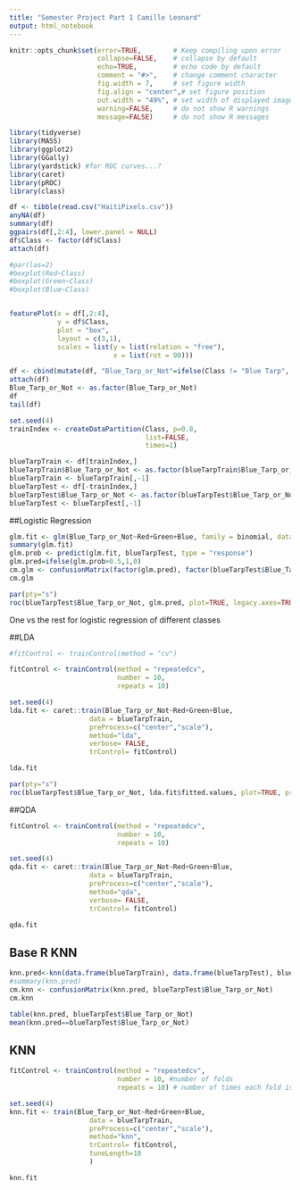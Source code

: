 ```yaml
---
title: "Semester Project Part 1 Camille Leonard"
output: html_notebook
---
```



```r
knitr::opts_chunk$set(error=TRUE,        # Keep compiling upon error
                      collapse=FALSE,    # collapse by default
                      echo=TRUE,         # echo code by default
                      comment = "#>",    # change comment character
                      fig.width = 7,     # set figure width
                      fig.align = "center",# set figure position
                      out.width = "49%", # set width of displayed images
                      warning=FALSE,     # do not show R warnings
                      message=FALSE)     # do not show R messages
```

```r
library(tidyverse)
library(MASS)
library(ggplot2)
library(GGally)
library(yardstick) #for ROC curves...?
library(caret)
library(pROC)
library(class)
```

```r
df <- tibble(read.csv("HaitiPixels.csv"))
anyNA(df)
summary(df)
ggpairs(df[,2:4], lower.panel = NULL)
df$Class <- factor(df$Class)
attach(df)
```

```r

#par(las=2)
#boxplot(Red~Class)
#boxplot(Green~Class)
#boxplot(Blue~Class)


featurePlot(x = df[,2:4],
            y = df$Class,
            plot = "box",
            layout = c(3,1), 
            scales = list(y = list(relation = "free"),
                          x = list(rot = 90)))
```

```r
df <- cbind(mutate(df, "Blue_Tarp_or_Not"=ifelse(Class != "Blue Tarp", 0, 1)))
attach(df)
Blue_Tarp_or_Not <- as.factor(Blue_Tarp_or_Not)
df
tail(df)

```


```r
set.seed(4)
trainIndex <- createDataPartition(Class, p=0.8,
                                  list=FALSE,
                                  times=1)

blueTarpTrain <- df[trainIndex,]
blueTarpTrain$Blue_Tarp_or_Not <- as.factor(blueTarpTrain$Blue_Tarp_or_Not)
blueTarpTrain <- blueTarpTrain[,-1]
blueTarpTest <- df[-trainIndex,]
blueTarpTest$Blue_Tarp_or_Not <- as.factor(blueTarpTest$Blue_Tarp_or_Not)
blueTarpTest <- blueTarpTest[,-1]

```


##Logistic Regression 

```r
glm.fit <- glm(Blue_Tarp_or_Not~Red+Green+Blue, family = binomial, data=blueTarpTrain)
summary(glm.fit)
glm.prob <- predict(glm.fit, blueTarpTest, type = "response")
glm.pred=ifelse(glm.prob>0.5,1,0)
cm.glm <- confusionMatrix(factor(glm.pred), factor(blueTarpTest$Blue_Tarp_or_Not)) 
cm.glm

par(pty="s")
roc(blueTarpTest$Blue_Tarp_or_Not, glm.pred, plot=TRUE, legacy.axes=TRUE, percent=TRUE, xlab="False Positive Percentage", ylab="True Positive Percentage", col="#965fd4", lwd=4, print.auc=TRUE) #need to work on this one
```

One vs the rest for logistic regression of different classes 

##LDA 

```r
#fitControl <- trainControl(method = "cv")

fitControl <- trainControl(method = "repeatedcv",
                           number = 10,
                           repeats = 10)

set.seed(4)
lda.fit <- caret::train(Blue_Tarp_or_Not~Red+Green+Blue,
                    data = blueTarpTrain,
                    preProcess=c("center","scale"),
                    method="lda",
                    verbose= FALSE,
                    trControl= fitControl)

lda.fit

par(pty="s")
roc(blueTarpTest$Blue_Tarp_or_Not, lda.fit$fitted.values, plot=TRUE, print.auc=TRUE, col="purple") 

```

##QDA 

```r
fitControl <- trainControl(method = "repeatedcv",
                           number = 10,
                           repeats = 10)

set.seed(4)
qda.fit <- caret::train(Blue_Tarp_or_Not~Red+Green+Blue,
                    data = blueTarpTrain,
                    preProcess=c("center","scale"),
                    method="qda",
                    verbose= FALSE,
                    trControl= fitControl)

qda.fit


```
## Base R KNN
```r

knn.pred<-knn(data.frame(blueTarpTrain), data.frame(blueTarpTest), blueTarpTrain$Blue_Tarp_or_Not, k=10)
#summary(knn.pred)
cm.knn <- confusionMatrix(knn.pred, blueTarpTest$Blue_Tarp_or_Not)
cm.knn

table(knn.pred, blueTarpTest$Blue_Tarp_or_Not)
mean(knn.pred==blueTarpTest$Blue_Tarp_or_Not)
```



## KNN
```r
fitControl <- trainControl(method = "repeatedcv",
                           number = 10, #number of folds
                           repeats = 10) # number of times each fold is run; can the number of repeats be reduced? do both of these need to be 10?

set.seed(4)
knn.fit <- train(Blue_Tarp_or_Not~Red+Green+Blue,
                    data = blueTarpTrain,
                    preProcess=c("center","scale"),
                    method="knn",
                    trControl= fitControl,
                    tuneLength=10
                    )

knn.fit

```


